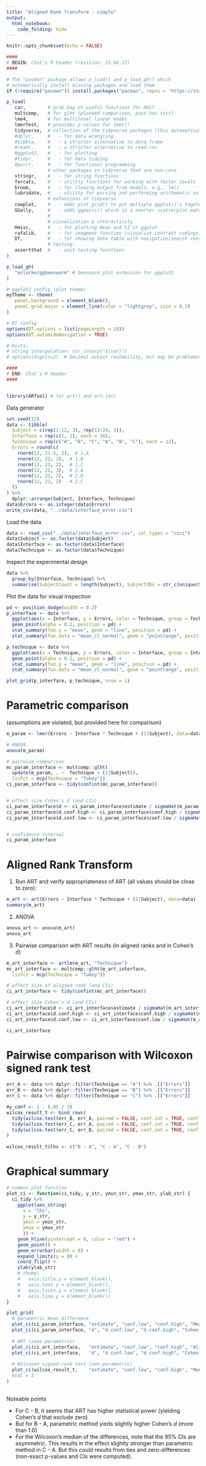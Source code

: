 ```yaml
---
title: "Aligned Rank Transform - simple"
output: 
  html_notebook: 
    code_folding: hide
---
```


```r
knitr::opts_chunk$set(echo = FALSE)

####
# BEGIN: Chat's R header (revision: 15.04.17)
####

# The "pacman" package allows p_load() and p_load_gh() which
# automatically install missing packages and load them
if (!require("pacman")) install.packages("pacman", repos = 'https://stat.ethz.ch/CRAN/'); library(pacman)

p_load(
   car,        # grab bag of useful functions for NHST
   multcomp,   # for glht (planned comparison, post-hoc test)
   lme4,       # for multilevel linear model
   lmerTest,   # provides p-values for lmer()
   tidyverse,  # collection of the tidyverse packages (this automatically load the following):
   #dplyr,     #   - for data wrangling
   #tibble,    #   - a stricter alternative to data.frame
   #readr,     #   - a stricter alternative to read.csv
   #ggplot2,   #   - for plotting
   #tidyr,     #   - for data tidying
   #purrr,     #   - for functional programming
               # other packages in tidyverse that are non-core
   stringr,    #   - for string functions
   forcats,    #   - utility functions for working with factor levels
   broom,      #   - for cleaing output from models, e.g., lm()
   lubridate,  #   - utility for parsing and performing arithematic on dates 
               # extensions of tidyverse
   cowplot,    #   - adds plot_grid() to put multiple ggplot()'s togeter
   GGally,     #   - adds ggpairs() which is a smarter scatterplot matrix
               # 
               # visualization & interactivity
   Hmisc,      #   - for plotting mean and CI in ggplot
   rafalib,    #   - for imagemat function (visualize contrast codings)
   DT,         #   - for showing data table with navigation/search controls
               # testing:
   assertthat  #   - unit-testing functions
)

p_load_gh(
   "eclarke/ggbeeswarm" # beeswarm plot extension for ggplot2
)

# ggplot2 config (plot theme)
myTheme <- theme(
   panel.background = element_blank(), 
   panel.grid.major = element_line(color = "lightgrey", size = 0.2)
)

# DT config
options(DT.options = list(pageLength = 10))
options(DT.autoHideNavigation = TRUE)

# Hints:
# string interpolation: str_interp("${var}")
# options(digits=2)  # Decimal output readability, but may be problematic with rounding (default value = 7)

####
# END: Chat's R header
####


library(ARTool) # for art() and art.lm()
```

Data generator
```r
set.seed(12)
data <- tibble(
  Subject = c(rep(1:12, 3), rep(13:24, 3)),
  Interface = rep(c(1, 2), each = 36),
  Technique = rep(c("A", "B", "C", "A", "B", "C"), each = 12),
  Errors = round(c(
    rnorm(12, 21.5, 2),  # 1,A
    rnorm(12, 22, 2),  # 1,B
    rnorm(12, 23, 2),  # 1,C
    rnorm(12, 21, 3),  # 2,A
    rnorm(12, 22, 2),  # 2,B
    rnorm(12, 23, 2)   # 2,C
  ))
) %>% 
  dplyr::arrange(Subject, Interface, Technique)
data$Errors <- as.integer(data$Errors)
write_csv(data, "../data/interface_error.csv")

```

Load the data
```r
data <- read_csv("../data/interface_error.csv", col_types = "ccci")
data$Subject <- as.factor(data$Subject)
data$Interface <- as.factor(data$Interface)
data$Technique <- as.factor(data$Technique)
```

Inspect the experimental design
```r
data %>% 
  group_by(Interface, Technique) %>% 
  summarise(SubjectCount = length(Subject), SubjectIDs = str_c(unique(Subject), collapse=", "))
```


Plot the data for visual inspection
```r
pd <- position_dodge(width = 0.2)
p_interface <- data %>% 
  ggplot(aes(x = Interface, y = Errors, color = Technique, group = Technique)) +
  geom_point(alpha = 0.2, position = pd) +
  stat_summary(fun.y = "mean", geom = "line", position = pd) +
  stat_summary(fun.data = "mean_cl_normal", geom = "pointrange", position = pd)

p_technique <- data %>% 
  ggplot(aes(x = Technique, y = Errors, color = Interface, group = Interface)) +
  geom_point(alpha = 0.2, position = pd) +
  stat_summary(fun.y = "mean", geom = "line", position = pd) +
  stat_summary(fun.data = "mean_cl_normal", geom = "pointrange", position = pd)

plot_grid(p_interface, p_technique, nrow = 1)
```


# Parametric comparison
(assumptions are violated, but provided here for comparison)
```r
m_param <- lmer(Errors ~ Interface * Technique + (1|Subject), data=data)

# ANOVA
anova(m_param)

# pairwise comparison
mc_param_interface <- multcomp::glht(
  update(m_param, . ~  Technique + (1|Subject)),
  linfct = mcp(Technique = "Tukey"))
ci_param_interface <- tidy(confint(mc_param_interface))


# effect size Cohen's d (and CIs)
ci_param_interface$d <- ci_param_interface$estimate / sigmaHat(m_param)
ci_param_interface$d.conf.high <- ci_param_interface$conf.high / sigmaHat(m_param)
ci_param_interface$d.conf.low <- ci_param_interface$conf.low / sigmaHat(m_param)


# confidence interval
ci_param_interface
```



# Aligned Rank Transform
1. Run ART and verify appropriateness of ART (all values should be close to zero):
```r
m_art <- art(Errors ~ Interface * Technique + (1|Subject), data=data)
summary(m_art)
```

2. ANOVA
```r
anova_art <- anova(m_art)
anova_art
```


3. Pairwise comparison with ART results (in aligned ranks and in Cohen's d)

```r
m_art_interface <- artlm(m_art, "Technique")
mc_art_interface <- multcomp::glht(m_art_interface,
  linfct = mcp(Technique = "Tukey"))

# effect size of aligned rank (and CIs)
ci_art_interface <- tidy(confint(mc_art_interface))

# effect size Cohen's d (and CIs)
ci_art_interface$d <- ci_art_interface$estimate / sigmaHat(m_art_interface)
ci_art_interface$d.conf.high <- ci_art_interface$conf.high / sigmaHat(m_art_interface)
ci_art_interface$d.conf.low <- ci_art_interface$conf.low / sigmaHat(m_art_interface)

ci_art_interface
```




# Pairwise comparison with Wilcoxon signed rank test
```r

err_A <- data %>% dplyr::filter(Technique == "A") %>% .[["Errors"]]
err_B <- data %>% dplyr::filter(Technique == "B") %>% .[["Errors"]]
err_C <- data %>% dplyr::filter(Technique == "C") %>% .[["Errors"]]

my_conf <- 1 - (.05 / 3)
wilcox_result_t <- bind_rows(
  tidy(wilcox.test(err_B, err_A, paired = FALSE, conf.int = TRUE, conf.level = my_conf)),
  tidy(wilcox.test(err_C, err_A, paired = FALSE, conf.int = TRUE, conf.level = my_conf)),
  tidy(wilcox.test(err_C, err_B, paired = FALSE, conf.int = TRUE, conf.level = my_conf))
)
  
wilcox_result_t$lhs <- c("B - A", "C - A", "C - B")
```



# Graphical summary
```r
# common plot function
plot_ci <- function(ci_tidy, y_str, ymin_str, ymax_str, ylab_str) {
  ci_tidy %>% 
    ggplot(aes_string(
      x = "lhs", 
      y = y_str,
      ymin = ymin_str, 
      ymax = ymax_str
      )) +
    geom_hline(yintercept = 0, color = "red") +
    geom_point() +
    geom_errorbar(width = 0) +
    expand_limits(y = 0) +
    coord_flip() +
    ylab(ylab_str)
    # theme(
    #   axis.title.y = element_blank(),
    #   axis.text.y = element_blank(),
    #   axis.ticks.y = element_blank(),
    #   axis.line.y = element_blank())
}
```
```r
plot_grid(
  # parametric mean difference
  plot_ci(ci_param_interface, "estimate", "conf.low", "conf.high", "Mean differences (errors)"),
  plot_ci(ci_param_interface, "d", "d.conf.low", "d.conf.high", "Cohen's d of mean differences"),
  
  # ART (semi-parametric)
  plot_ci(ci_art_interface,   "estimate", "conf.low", "conf.high", "Aligned rank differences"),
  plot_ci(ci_art_interface,   "d", "d.conf.low", "d.conf.high", "Cohen's d of aligned rank differences"),
  
  # Wilcoxon signed-rank test (non-parametric)
  plot_ci(wilcox_result_t,    "estimate", "conf.low", "conf.high", "Median of the differences (errors)"),
  ncol = 2
)
  
```
Noteable points

* For C - B, it seems that ART has higher statistical power (yielding Cohen's *d* that exclude zero)
* But for B - A, parametric method yieds slightly higher Cohen's *d* (more than 1.0)
* For the Wilcoxon's median of the differences, note that the 95% CIs are asymmetric. This results in the effect slightly stronger than parametric method in C - A. But this could results from ties and zero-differences (non-exact p-values and CIs were computed).
